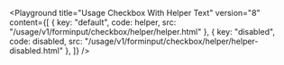 

<Playground	
	title="Usage Checkbox With Helper Text"
	version="8"
	content={[
		{ key: "default", code: helper, src: "/usage/v1/forminput/checkbox/helper/helper.html" },
		{ key: "disabled", code: disabled, src: "/usage/v1/forminput/checkbox/helper/helper-disabled.html" },
	]}
/>
